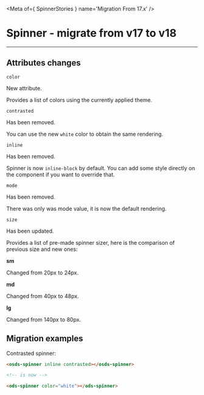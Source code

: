 
<Meta of={ SpinnerStories } name='Migration From 17.x' />

# Spinner - migrate from v17 to v18

***

## Attributes changes

`color` <ods-badge size="sm" color="success" icon="star" label="New"></ods-badge>

New attribute.

Provides a list of colors using the currently applied theme.

`contrasted` <ods-badge size="sm" color="critical" icon="circle-xmark" label="Removed"></ods-badge>

Has been removed.

You can use the new `white` color to obtain the same rendering.

`inline` <ods-badge size="sm" color="critical" icon="circle-xmark" label="Removed"></ods-badge>

Has been removed.

Spinner is now `inline-block` by default.
You can add some style directly on the component if you want to override that.

`mode` <ods-badge size="sm" color="critical" icon="circle-xmark" label="Removed"></ods-badge>

Has been removed.

There was only was mode value, it is now the default rendering.

`size` <ods-badge size="sm" icon="circle-info" label="Updated"></ods-badge>

Has been updated.

Provides a list of pre-made spinner sizer, here is the comparison of previous size and new ones:

**sm**

Changed from 20px to 24px.

**md**

Changed from 40px to 48px.

**lg**

Changed from 140px to 80px.

## Migration examples

Contrasted spinner:
```html
<osds-spinner inline contrasted></osds-spinner>

<!-- is now -->

<ods-spinner color="white"></ods-spinner>
```
